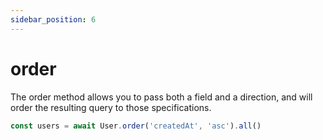 ```yaml
---
sidebar_position: 6
---
```


# order

The order method allows you to pass both a field and a direction, and will order the resulting query to those specifications.

```ts
const users = await User.order('createdAt', 'asc').all()
```
